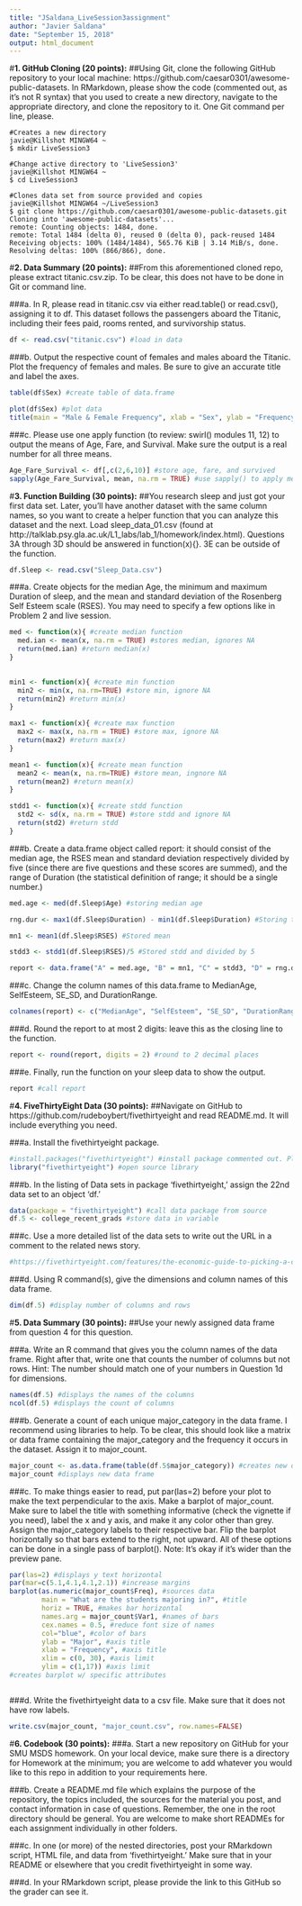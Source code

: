 ---
title: "JSaldana_LiveSession3assignment"
author: "Javier Saldana"
date: "September 15, 2018"
output: html_document
---
#**1. GitHub Cloning  (20 points):**
##Using Git, clone the following GitHub repository to your local machine: https://github.com/caesar0301/awesome-public-datasets.  In RMarkdown, please show the code (commented out, as it’s not R syntax) that you used to create a new directory, navigate to the appropriate directory, and clone the repository to it.  One Git command per line, please.

```{ echo=TRUE}

#Creates a new directory
javie@Killshot MINGW64 ~
$ mkdir LiveSession3

#Change active directory to 'LiveSession3'
javie@Killshot MINGW64 ~
$ cd LiveSession3

#Clones data set from source provided and copies 
javie@Killshot MINGW64 ~/LiveSession3
$ git clone https://github.com/caesar0301/awesome-public-datasets.git
Cloning into 'awesome-public-datasets'...
remote: Counting objects: 1484, done.
remote: Total 1484 (delta 0), reused 0 (delta 0), pack-reused 1484
Receiving objects: 100% (1484/1484), 565.76 KiB | 3.14 MiB/s, done.
Resolving deltas: 100% (866/866), done.

```

#**2.	Data Summary (20 points):**
##From this aforementioned cloned repo, please extract titanic.csv.zip.  To be clear, this does not have to be done in Git or command line.

###a.	In R, please read in titanic.csv via either read.table() or read.csv(), assigning it to df.  This dataset follows the passengers aboard the Titanic, including their fees paid, rooms rented, and survivorship status.

```{r echo=TRUE}
df <- read.csv("titanic.csv") #load in data

```

###b.	Output the respective count of females and males aboard the Titanic. Plot the frequency of females and males.  Be sure to give an accurate title and label the axes.

```{r echo=TRUE}
table(df$Sex) #create table of data.frame

plot(df$Sex) #plot data
title(main = "Male & Female Frequency", xlab = "Sex", ylab = "Frequency")
```



###c.	Please use one apply function (to review: swirl() modules 11, 12) to output the means of Age, Fare, and Survival.  Make sure the output is a real number for all three means.

```{r echo = TRUE}
Age_Fare_Survival <- df[,c(2,6,10)] #store age, fare, and survived
sapply(Age_Fare_Survival, mean, na.rm = TRUE) #use sapply() to apply mean to all
```

#**3.	Function Building (30 points):**
##You research sleep and just got your first data set.  Later, you’ll have another dataset with the same column names, so you want to create a helper function that you can analyze this dataset and the next.  Load sleep_data_01.csv (found at http://talklab.psy.gla.ac.uk/L1_labs/lab_1/homework/index.html).  Questions 3A through 3D should be answered in function(x){}.  3E can be outside of the function. 

```{r echo = TRUE}
df.Sleep <- read.csv("Sleep_Data.csv")
```

###a.	Create objects for the median Age, the minimum and maximum Duration of sleep, and the mean and standard deviation of the Rosenberg Self Esteem scale (RSES).  You may need to specify a few options like in Problem 2 and live session.


```{r echo=TRUE}
med <- function(x){ #create median function
  med.ian <- mean(x, na.rm = TRUE) #stores median, ignores NA
  return(med.ian) #return median(x)
}
 

min1 <- function(x){ #create min function
  min2 <- min(x, na.rm=TRUE) #store min, ignore NA
  return(min2) #return min(x)
}

max1 <- function(x){ #create max function
  max2 <- max(x, na.rm = TRUE) #store max, ignore NA
  return(max2) #return max(x)
}

mean1 <- function(x){ #create mean function
  mean2 <- mean(x, na.rm=TRUE) #store mean, ingnore NA
  return(mean2) #return mean(x)
}

stdd1 <- function(x){ #create stdd function
  std2 <- sd(x, na.rm = TRUE) #store stdd and ignore NA
  return(std2) #return stdd
}

```

###b.	Create a data.frame object called report: it should consist of the median age, the RSES mean and standard deviation respectively divided by five (since there are five questions and these scores are summed), and the range of Duration (the statistical definition of range; it should be a single number.)
```{r echo = TRUE}
med.age <- med(df.Sleep$Age) #storing median age

rng.dur <- max1(df.Sleep$Duration) - min1(df.Sleep$Duration) #Storing the stastical range

mn1 <- mean1(df.Sleep$RSES) #Stored mean

stdd3 <- stdd1(df.Sleep$RSES)/5 #Stored stdd and divided by 5

report <- data.frame("A" = med.age, "B" = mn1, "C" = stdd3, "D" = rng.dur) #create new data.frame

```

###c.	Change the column names of this data.frame to MedianAge, SelfEsteem, SE_SD, and DurationRange.

```{r echo=TRUE}
colnames(report) <- c("MedianAge", "SelfEsteem", "SE_SD", "DurationRange") #change names of columns
```

###d.	Round the report to at most 2 digits: leave this as the closing line to the function.
```{r echo=TRUE}
report <- round(report, digits = 2) #round to 2 decimal places
```

###e.	Finally, run the function on your sleep data to show the output.
```{r echo=TRUE}
report #call report
```

#**4.	FiveThirtyEight Data (30 points):**
##Navigate on GitHub to https://github.com/rudeboybert/fivethirtyeight and read README.md. It will include everything you need. 

###a.	Install the fivethirtyeight package.
```{r echo=TRUE}
#install.packages("fivethirtyeight") #install package commented out. Please uncomment to install.
library("fivethirtyeight") #open source library
```

###b.	In the listing of Data sets in package ‘fivethirtyeight,’ assign the 22nd data set to an object ‘df.’

```{r echo=TRUE}
data(package = "fivethirtyeight") #call data package from source
df.5 <- college_recent_grads #store data in variable
```

###c.	Use a more detailed list of the data sets to write out the URL in a comment to the related news story.
```{r echo=TRUE}
#https://fivethirtyeight.com/features/the-economic-guide-to-picking-a-college-major/
```
###d.	Using R command(s), give the dimensions and column names of this data frame.

```{r echo=TRUE}
dim(df.5) #display number of columns and rows
```

#**5.	Data Summary (30 points):**
##Use your newly assigned data frame from question 4 for this question.

###a.	Write an R command that gives you the column names of the data frame.  Right after that, write one that counts the number of columns but not rows.  Hint: The number should match one of your numbers in Question 1d for dimensions.

```{r echo=TRUE}
names(df.5) #displays the names of the columns
ncol(df.5) #displays the count of columns
```

###b.	Generate a count of each unique major_category in the data frame.  I recommend using libraries to help.  To be clear, this should look like a matrix or data frame containing the major_category and the frequency it occurs in the dataset.  Assign it to major_count.

```{r echo=TRUE}
major_count <- as.data.frame(table(df.5$major_category)) #creates new data frame and stores it
major_count #displays new data frame
```

###c.	To make things easier to read, put par(las=2) before your plot to make the text perpendicular to the axis.  Make a barplot of major_count.  Make sure to label the title with something informative (check the vignette if you need), label the x and y axis, and make it any color other than grey.  Assign the major_category labels to their respective bar.  Flip the barplot horizontally so that bars extend to the right, not upward.  All of these options can be done in a single pass of barplot(). Note: It’s okay if it’s wider than the preview pane.

```{r echo=TRUE}

par(las=2) #displays y text horizontal
par(mar=c(5.1,4.1,4.1,2.1)) #increase margins
barplot(as.numeric(major_count$Freq), #sources data
        main = "What are the students majoring in?", #title
        horiz = TRUE, #makes bar horizontal
        names.arg = major_count$Var1, #names of bars
        cex.names = 0.5, #reduce font size of names
        col="blue", #color of bars
        ylab = "Major", #axis title
        xlab = "Frequency", #axis title
        xlim = c(0, 30), #axis limit
        ylim = c(1,17)) #axis limit
#creates barplot w/ specific attributes



```

###d.	Write the fivethirtyeight data to a csv file.  Make sure that it does not have row labels.
```{r echo=TRUE}
write.csv(major_count, "major_count.csv", row.names=FALSE)
```

#**6.	Codebook (30 points):**
###a.	Start a new repository on GitHub for your SMU MSDS homework.  On your local device, make sure there is a directory for Homework at the minimum; you are welcome to add whatever you would like to this repo in addition to your requirements here.

###b.	Create a README.md file which explains the purpose of the repository, the topics included, the sources for the material you post, and contact information in case of questions. Remember, the one in the root directory should be general.  You are welcome to make short READMEs for each assignment individually in other folders.

###c.	In one (or more) of the nested directories, post your RMarkdown script, HTML file, and data from ‘fivethirtyeight.’  Make sure that in your README or elsewhere that you credit fivethirtyeight in some way.

###d.	In your RMarkdown script, please provide the link to this GitHub so the grader can see it.
